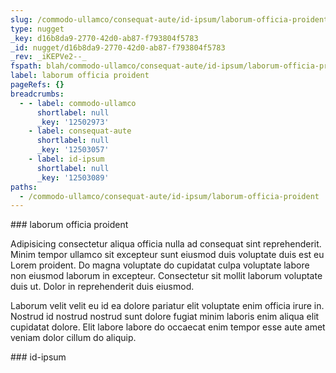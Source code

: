```yaml
---
slug: /commodo-ullamco/consequat-aute/id-ipsum/laborum-officia-proident
type: nugget
_key: d16b8da9-2770-42d0-ab87-f793804f5783
_id: nugget/d16b8da9-2770-42d0-ab87-f793804f5783
_rev: _iKEPVe2--_
fspath: blah/commodo-ullamco/consequat-aute/id-ipsum/laborum-officia-proident.md
label: laborum officia proident
pageRefs: {}
breadcrumbs:
  - - label: commodo-ullamco
      shortlabel: null
      _key: '12502973'
    - label: consequat-aute
      shortlabel: null
      _key: '12503057'
    - label: id-ipsum
      shortlabel: null
      _key: '12503089'
paths:
  - /commodo-ullamco/consequat-aute/id-ipsum/laborum-officia-proident
---
```


<NuggetArea>
<Nugget slug="/commodo-ullamco/consequat-aute/id-ipsum/laborum-officia-proident" type="nugget" _key="d16b8da9-2770-42d0-ab87-f793804f5783" _id="nugget/d16b8da9-2770-42d0-ab87-f793804f5783" _rev="_iKEPVe2--_" fspath="blah/commodo-ullamco/consequat-aute/id-ipsum/laborum-officia-proident.md" label="laborum officia proident" paths="/commodo-ullamco/consequat-aute/id-ipsum/laborum-officia-proident">
<NuggetBody>
### laborum officia proident

Adipisicing consectetur aliqua officia nulla ad consequat sint reprehenderit. Minim tempor ullamco sit excepteur sunt eiusmod duis voluptate duis est eu Lorem proident. Do magna voluptate do cupidatat culpa voluptate labore non eiusmod laborum in excepteur. Consectetur sit mollit laborum voluptate duis ut. Dolor in reprehenderit duis eiusmod.

Laborum velit velit eu id ea dolore pariatur elit voluptate enim officia irure in. Nostrud id nostrud nostrud sunt dolore fugiat minim laboris enim aliqua elit cupidatat dolore. Elit labore labore do occaecat enim tempor esse aute amet veniam dolor cillum do aliquip.

</NuggetBody>
<Breadcrumbs>
<Crumbs>
<Crumb _key="12502973" label="commodo-ullamco" /><Crumb _key="12503057" label="consequat-aute" /><Crumb _key="12503089" label="id-ipsum" />
</Crumbs>
</Breadcrumbs>
</Nugget>

<NuggetsInbound>
</NuggetsInbound>
<NuggetsOutbound>
</NuggetsOutbound>
</NuggetArea>
<PassagesInbound>
<Passage direction="inbound" type="passage" _key="12503089" _id="passage/12503089" _rev="_iKEPVey--_" label="id-ipsum" passage="id-ipsum" fspath="blah/commodo-ullamco/consequat-aute/id-ipsum" paths="/commodo-ullamco/consequat-aute/id-ipsum" slug="/commodo-ullamco/consequat-aute/id-ipsum">
<NuggetBody>
### id-ipsum

</NuggetBody>
<Breadcrumbs>
<Crumbs>
<Crumb _key="12502973" label="commodo-ullamco" /><Crumb _key="12503057" label="consequat-aute" />
</Crumbs>
</Breadcrumbs>
</Passage>

</PassagesInbound>
<PassagesOutbound>
</PassagesOutbound>